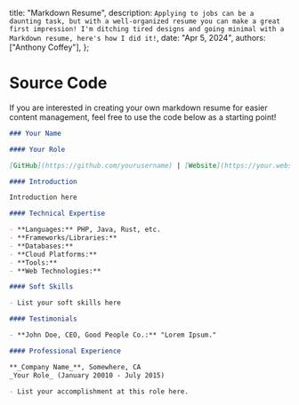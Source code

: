   title: "Markdown Resume",
  description: `Applying to jobs can be a daunting task, but with a well-organized resume you can make a great first impression! I'm ditching tired designs and going minimal with a Markdown resume, here's how I did it!`,
  date: "Apr 5, 2024",
  authors: ["Anthony Coffey"],
};

<Resume />

# Source Code

If you are interested in creating your own markdown resume for easier content management, feel free to use the code below as a starting point!

```markdown
### Your Name

#### Your Role

[GitHub](https://github.com/yourusername) | [Website](https://your.website) | [LinkedIn](https://www.linkedin.com/in/yourusername/)

#### Introduction

Introduction here

#### Technical Expertise

- **Languages:** PHP, Java, Rust, etc.
- **Frameworks/Libraries:**
- **Databases:**
- **Cloud Platforms:**
- **Tools:**
- **Web Technologies:**

#### Soft Skills

- List your soft skills here

#### Testimonials

- **John Doe, CEO, Good People Co.:** "Lorem Ipsum."

#### Professional Experience

**_Company Name_**, Somewhere, CA
_Your Role_ (January 20010 - July 2015)

- List your accomplishment at this role here.
```
